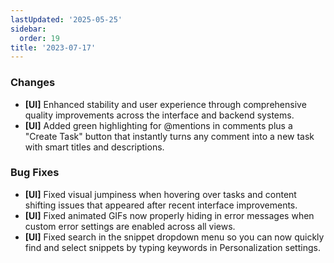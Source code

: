 ```yaml
---
lastUpdated: '2025-05-25'
sidebar:
  order: 19
title: '2023-07-17'
---
```


### Changes

- **[UI]** Enhanced stability and user experience through comprehensive quality improvements across the interface and backend systems.
- **[UI]** Added green highlighting for @mentions in comments plus a "Create Task" button that instantly turns any comment into a new task with smart titles and descriptions.

### Bug Fixes

- **[UI]** Fixed visual jumpiness when hovering over tasks and content shifting issues that appeared after recent interface improvements.
- **[UI]** Fixed animated GIFs now properly hiding in error messages when custom error settings are enabled across all views.
- **[UI]** Fixed search in the snippet dropdown menu so you can now quickly find and select snippets by typing keywords in Personalization settings.
